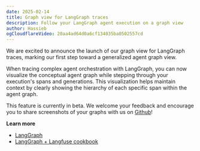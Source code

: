 ```yaml
---
date: 2025-02-14
title: Graph view for LangGraph traces
description: Follow your LangGraph agent execution on a graph view
author: Hassieb
ogCloudflareVideo: 20aa4ad64d0a6cf134035ba0502557cd
---
```



<ChangelogHeader />

We are excited to announce the launch of our graph view for LangGraph traces, marking our first step toward a generalized agent graph view.

When tracing complex agent orchestration with LangGraph, you can now visualize the conceptual agent graph while stepping through your execution's spans and generations. This visualization helps maintain context by clearly showing the hierarchy of each specific span within the agent graph.

This feature is currently in beta. We welcome your feedback and encourage you to share screenshots of your graphs with us on [Github](https://github.com/orgs/langfuse/discussions/2669)!

**Learn more**

- [LangGraph](https://langchain-ai.github.io/langgraph/)
- [LangGraph + Langfuse cookbook](/docs/integrations/langchain/example-python-langgraph)

